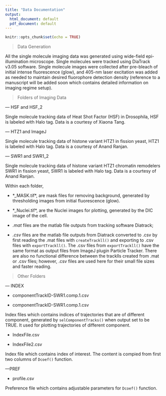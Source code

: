 ```yaml
---
title: "Data Documentation"
output:
  html_document: default
  pdf_document: default
---
```


```r
knitr::opts_chunk$set(echo = TRUE)

```
> Data Generation

All the single molecule imaging data was generated using wide-field 
epi-illumination microscope. Single molecules were tracked using 
DiaTrack v3.05 software. Single molecule images were collected 
after pre-bleach of initial intense fluorescence (glow), and 405-nm laser 
excitation was added as needed to maintain desired fluorophore detection 
density (reference to a manuscript will be added soon which contains detailed 
information on imaging regime setup). 

> Folders of Imaging Data

--- HSF and HSF_2 

Single molecule tracking data of Heat Shot Factor (HSF) in Drosophila, HSF is 
labeled with Halo tag. Data is a courtesy of Xiaona Tang. 

--- HTZ1 and ImageJ

Single molecule tracking data of histone variant HTZ1 in fission yeast, HTZ1 is 
labeled with Halo tag. Data is a courtesy of Anand Ranjan.

--- SWR1 and SWR1_2

Single molecule tracking data of histone variant HTZ1 chromatin remodelers SWR1 
in fission yeast, SWR1 is labeled with Halo tag. Data is a courtesy of 
Anand Ranjan.

Within each folder, 

  + *_MASK.tif*, are mask files for removing background, generated by 
  thresholding images from initial fluorescence (glow).

  + *_Nuclei.tif*, are the Nuclei images for plotting, generated by the DIC 
  image of the cell.

  + *.mat* files are the matlab file outputs from tracking software Diatrack;

  + *.csv* files are the matlab file outputs from Diatrack converted to .csv by 
  first reading the .mat files with `createTrackll()` and exporting to .csv 
  files with `exportTrackll()`. The .csv files from `exportTrackll()` have the 
  same format as output files from ImageJ plugin Particle Tracker. There are 
  also no functional difference between the tracklls created from .mat or .csv 
  files; however, .csv files are used here for their small file sizes and 
  faster reading.

> Other Folders

--- INDEX

  + componentTrackID-SWR1.comp.1.csv

  + componentTrackID-SWR1.comp.1.csv
    
Index files which contains indices of trajectories that are of different 
component, generated by `selComponentTracks()` when output set to be TRUE. It 
used for plotting trajectories of different component. 
    
  + IndexFile.csv

  + IndexFile2.csv

Index file which contains index of interest. The content is compied from first 
two columns of `Dcoef()` function.

---PREF

  + profile.csv
  
Preference file which contains adjustable parameters for `Dcoef()` function. 

```r

```
